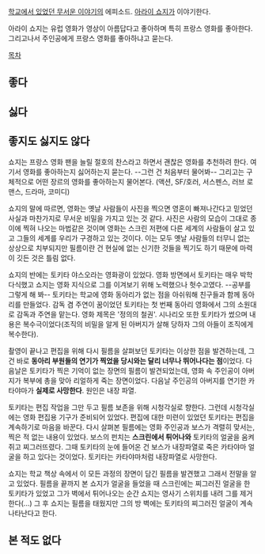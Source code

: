 [[학교에서 있었던 무서운 이야기]]의 에피소드. [[아라이 쇼지]]가 이야기한다.

아라이 쇼지는 유럽 영화가 영상이 아름답다고 좋아하며 특히 프랑스 영화를 좋아한다.
그리고나서 주인공에게 프랑스 영화를 좋아하냐고 묻는다.

[[목차]]
== 좋다 ==
== 싫다 ==
== 좋지도 싫지도 않다 ==
쇼지는 프랑스 영화 팬을 늘릴 절호의 찬스라고 하면서 괜찮은 영화를 추천하려 한다.
여기서 영화를 좋아하는지 싫어하는지 묻는다. --그런 건 처음부터 물어봐--
그리고는 구체적으로 어떤 장르의 영화를 좋아하는지 물어본다. (액션, SF/호러, 서스펜스, 러브 로맨스, 드라마, 코미디)

쇼지의 말에 따르면, 영화는 옛날 사람들이 사진을 찍으면 영혼이 빠져나간다고 믿었던 사실과 마찬가지로 무서운 비밀을 가지고 있는 것 같다. 사진은 사람의 모습이 그대로 종이에 찍혀 나오는 마법같은 것이며 영화는 스크린 저편에 다른 세계의 사람들이 살고 있고 그들의 세계를 우리가 구경하고 있는 것이다. 이는 모두 옛날 사람들의 터무니 없는 상상으로 치부되지만 필름이란 건 현실에 없는 신기한 것들을 찍기도 하기 때문에 마력이 깃든 것은 틀림 없다.

쇼지의 반에는 토키타 야스오라는 영화광이 있었다. 영화 방면에서 토키타는 매우 박학다식했고 쇼지는 영화 지식으로 그를 이겨보기 위해 노력했으나 헛수고였다. --공부를 그렇게 해 봐--
토키타는 학교에 영화 동아리가 없는 점을 아쉬워해 친구들과 함께 동아리를 만들었다. 감독 겸 주연이 꿈이었던 토키타는 첫 번째 동아리 영화에서 그의 소원대로 감독과 주연을 맡는다. 영화 제목은 '정의의 철권'. 시나리오 또한 토키타가 썼으며 내용은 복수극이었다(조직의 비밀을 알게 된 아버지가 살해 당하자 그의 아들이 조직에게 복수한다).

촬영이 끝나고 편집을 위해 다시 필름을 살펴보던 토키타는 이상한 점을 발견하는데, 그건 바로 '''동아리 부원들의 연기가 찍었을 당시와는 달리 너무나 뛰어나다는 점'''이었다. 다음날은 토키타가 찍은 기억이 없는 장면의 필름이 발견되었는데, 영화 속 주인공이 아버지가 복부에 총을 맞아 리얼하게 죽는 장면이었다. 다음날 주인공의 아버지를 연기한 카타야마가 '''실제로 사망한다'''. 원인은 내장 파열.

토키타는 편집 작업을 그만 두고 필름 보존을 위해 시청각실로 향한다. 그런데 시청각실에는 영화 편집용 기구가 준비되어 있었다. 편집에 대한 미련이 있었던 토키타는 편집을 계속하기로 마음을 바꾼다.
다시 살펴본 필름에는 영화 주인공과 보스가 격렬히 맞서는, 찍은 적 없는 내용이 있었다. 보스의 펀치는 '''스크린에서 튀어나와''' 토키타의 얼굴을 움켜쥐고 찌그러뜨렸다. 그때 토키타의 눈에 들어온 건 보스가 내장파열로 죽은 카타야마 얼굴을 하고 있다는 것이었다. 토키타는 카타야마처럼 내장파열로 사망한다.

쇼지는 학교 책상 속에서 이 모든 과정의 장면이 담긴 필름을 발견했고 그래서 전말을 알고 있었다. 필름을 끝까지 본 쇼지가 얼굴을 들었을 때 스크린에는 찌그러진 얼굴을 한 토키타가 있었고 그가 벽에서 튀어나오는 순간 쇼지는 영사기 스위치를 내려 그를 제거한다(...) 그 후 쇼지는 필름을 태웠지만 그의 방 벽에는 토키타의 찌그러진 얼굴이 계속 나타난다고 한다.

== 본 적도 없다 ==
